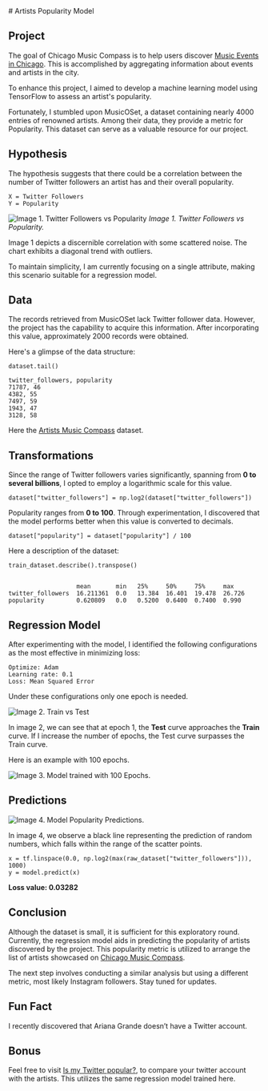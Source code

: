 
 <style jsx="true" global="true">{`
  body {
    background-color: #172554;
  }
`}</style>

<section style={{width: "100%", height: "100%", fontFamily: "system-ui"}}>

<article style={{maxWidth: 800, margin: '0 auto', padding: '12px 12px 40px', backgroundColor: "white"}}>
# Artists Popularity Model

## Project

The goal of Chicago Music Compass is to help users discover [Music Events in Chicago](https://www.chicagomusiccompass.com/). This is accomplished by aggregating information about events and artists in the city.

To enhance this project, I aimed to develop a machine learning model using TensorFlow to assess an artist's popularity.

Fortunately, I stumbled upon MusicOSet, a dataset containing nearly 4000 entries of renowned artists. Among their data, they provide a metric for Popularity. This dataset can serve as a valuable resource for our project.


## Hypothesis

The hypothesis suggests that there could be a correlation between the number of Twitter followers an artist has and their overall popularity.


```
X = Twitter Followers
Y = Popularity
```

![Image 1. Twitter Followers vs Popularity](/blog/artists-popularity-model/twitter_followers_vs_popularity.png)
*Image 1. Twitter Followers vs Popularity.*


Image 1 depicts a discernible correlation with some scattered noise. The chart exhibits a diagonal trend with outliers.

To maintain simplicity, I am currently focusing on a single attribute, making this scenario suitable for a regression model.


## Data

The records retrieved from MusicOSet lack Twitter follower data. However, the project has the capability to acquire this information. After incorporating this value, approximately 2000 records were obtained.

Here's a glimpse of the data structure:

```
dataset.tail()

twitter_followers, popularity
71787, 46
4382, 55
7497, 59
1943, 47
3128, 58
```

Here the [Artists Music Compass](https://d2r5kaieomhckh.cloudfront.net/data/artists.json) dataset.


## Transformations

Since the range of Twitter followers varies significantly, spanning from **0 to several billions**, I opted to employ a logarithmic scale for this value.

```
dataset["twitter_followers"] = np.log2(dataset["twitter_followers"])
```


Popularity ranges from **0 to 100**. Through experimentation, I discovered that the model performs better when this value is converted to decimals.

```
dataset["popularity"] = dataset["popularity"] / 100
```


Here a description of the dataset:

```
train_dataset.describe().transpose()


                   mean       min   25%     50%     75%     max
twitter_followers  16.211361  0.0   13.384  16.401  19.478  26.726
popularity         0.620809   0.0   0.5200  0.6400  0.7400  0.990
```

## Regression Model

After experimenting with the model, I identified the following configurations as the most effective in minimizing loss:

```
Optimize: Adam
Learning rate: 0.1
Loss: Mean Squared Error
```

Under these configurations only one epoch is needed.

![Image 2. Train vs Test](/blog/artists-popularity-model/train_vs_test.png "Image 2. Train vs Test")

In image 2, we can see that at epoch 1, the **Test** curve approaches the **Train** curve. If I increase the number of epochs, the Test curve surpasses the Train curve.


Here is an example with 100 epochs.

![Image 3. Model trained with 100 Epochs.](/blog/artists-popularity-model/100_epochs.png "Image 3. Model trained with 100 Epochs.")

## Predictions

![Image 4. Model Popularity Predictions.](/blog/artists-popularity-model/popularity_prediction.png "Image 4. Model Popularity Predictions.")


In image 4, we observe a black line representing the prediction of random numbers, which falls within the range of the scatter points.

```
x = tf.linspace(0.0, np.log2(max(raw_dataset["twitter_followers"])), 1000)
y = model.predict(x)
```

**Loss value:  0.03282**


## Conclusion

Although the dataset is small, it is sufficient for this exploratory round. Currently, the regression model aids in predicting the popularity of artists discovered by the project. This popularity metric is utilized to arrange the list of artists showcased on [Chicago Music Compass](https://www.chicagomusiccompass.com/).


The next step involves conducting a similar analysis but using a different metric, most likely Instagram followers. Stay tuned for updates.


## Fun Fact

I recently discovered that Ariana Grande doesn’t have a Twitter account.


## Bonus

Feel free to visit [Is my Twitter popular?](https://www.chicagomusiccompass.com/), to compare your twitter account with the artists. This utilizes the same regression model trained here.
</article>
</section>
